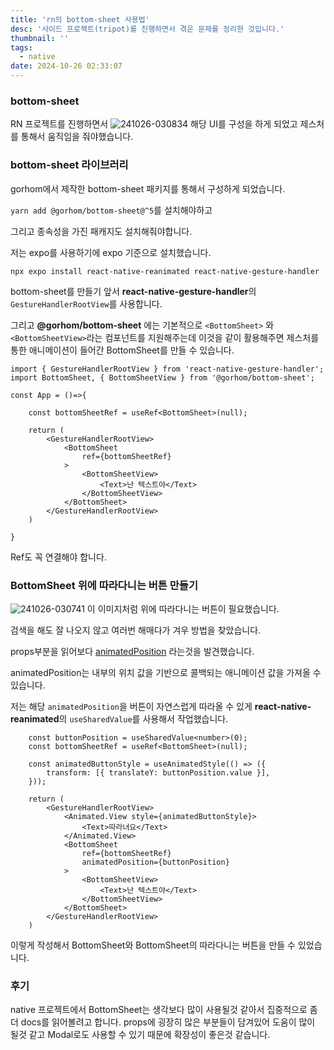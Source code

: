 ```yaml
---
title: 'rn의 bottom-sheet 사용법'
desc: '사이드 프로젝트(tripot)를 진행하면서 겪은 문제를 정리한 것입니다.'
thumbnail: ''
tags:
  - native
date: 2024-10-26 02:33:07
---
```



### bottom-sheet

RN 프로젝트를 진행하면서 
![241026-030834](/posts/expo-bottom-sheet/241026-030834.png)
해당 UI를 구성을 하게 되었고 제스처를 통해서 움직임을 줘야했습니다.


### bottom-sheet 라이브러리

gorhom에서 제작한 bottom-sheet 패키지를 통해서 구성하게 되었습니다.

`yarn add @gorhom/bottom-sheet@^5`를 설치해야하고

그리고 종속성을 가진 패캐지도 설치해줘야합니다.

저는 expo를 사용하기에 expo 기준으로 설치했습니다.

`npx expo install react-native-reanimated react-native-gesture-handler`

bottom-sheet를 만들기 앞서 **react-native-gesture-handler**의 `GestureHandlerRootView`를 사용합니다.

그리고 **@gorhom/bottom-sheet** 에는 기본적으로 `<BottomSheet>` 와 `<BottomSheetView>`라는 컴포넌트를 지원해주는데 이것을 같이 활용해주면 제스처를 통한 애니메이션이 들어간 BottomSheet를 만들 수 있습니다.

```tsx
import { GestureHandlerRootView } from 'react-native-gesture-handler';
import BottomSheet, { BottomSheetView } from '@gorhom/bottom-sheet';

const App = ()=>{

    const bottomSheetRef = useRef<BottomSheet>(null);

    return (
        <GestureHandlerRootView>
            <BottomSheet
                ref={bottomSheetRef}
            >
                <BottomSheetView>
                    <Text>난 텍스트야</Text>
                </BottomSheetView>
            </BottomSheet>
        </GestureHandlerRootView>
    )

}
```
Ref도 꼭 연결해야 합니다.

### BottomSheet 위에 따라다니는 버튼 만들기
![241026-030741](/posts/expo-bottom-sheet/241026-030741.png)
이 이미지처럼 위에 따라다니는 버튼이 필요했습니다.

검색을 해도 잘 나오지 않고 여러번 해매다가 겨우 방법을 찾았습니다.

props부분을 읽어보다 [animatedPosition](https://gorhom.dev/react-native-bottom-sheet/props#animatedposition) 라는것을 발견했습니다.

animatedPosition는 내부의 위치 값을 기반으로 콜백되는 애니메이션 값을 가져올 수 있습니다.


저는 해당 `animatedPosition`을 버튼이 자연스럽게 따라올 수 있게 **react-native-reanimated**의 `useSharedValue`를 사용해서 작업했습니다.


```tsx
    const buttonPosition = useSharedValue<number>(0);
    const bottomSheetRef = useRef<BottomSheet>(null);

    const animatedButtonStyle = useAnimatedStyle(() => ({
        transform: [{ translateY: buttonPosition.value }],
    }));

    return (
        <GestureHandlerRootView>
            <Animated.View style={animatedButtonStyle}>
                <Text>따라녀요</Text>
            </Animated.View>
            <BottomSheet
                ref={bottomSheetRef}
                animatedPosition={buttonPosition}
            >
                <BottomSheetView>
                    <Text>난 텍스트야</Text>
                </BottomSheetView>
            </BottomSheet>
        </GestureHandlerRootView>
    )
```

이렇게 작성해서 BottomSheet와 BottomSheet의 따라다니는 버튼을 만들 수 있었습니다.


### 후기
native 프로젝트에서 BottomSheet는 생각보다 많이 사용될것 같아서 집중적으로 좀더 docs를 읽어볼려고 합니다.
props에 굉장히 많은 부분들이 담겨있어 도움이 많이 될것 같고 Modal로도 사용할 수 있기 때문에 확장성이 좋은것 같습니다.